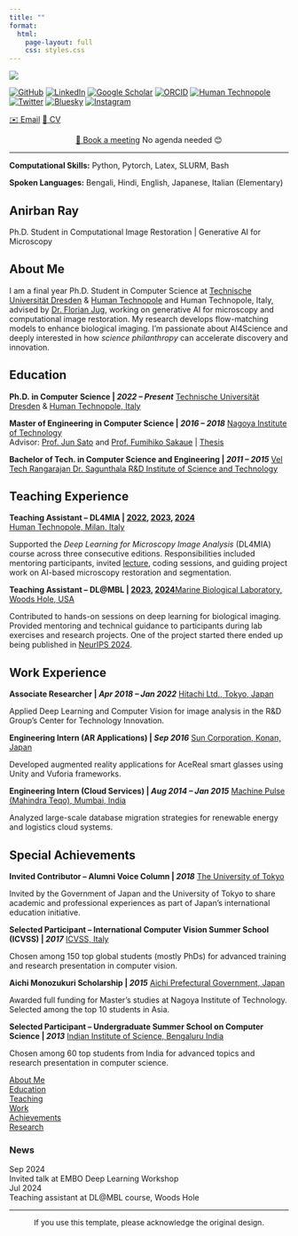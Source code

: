 ```yaml
---
title: ""
format:
  html:
    page-layout: full
    css: styles.css
---
```


::: {.hero-section}
::: {.container}
::: {.main-content}

::: {.left-panel}
![](profile.jpg){.profile-img}

::: {.social-links}
[<img src="logos/github.png" class="social-icon-img" alt="GitHub">](https://github.com/rayanirban){.social-link target="_blank"} 
[<img src="logos/linkedin.png" class="social-icon-img" alt="LinkedIn">](https://www.linkedin.com/in/anirban-ray/){.social-link target="_blank"} 
[<img src="logos/scholar.png" class="social-icon-img" alt="Google Scholar">](https://scholar.google.de/citations?user=t-f_mwsAAAAJ&hl=en&authuser=1){.social-link target="_blank"} 
[<img src="logos/orcid.png" class="social-icon-img" alt="ORCID">](https://orcid.org/0000-0002-7285-6727){.social-link target="_blank"} 
[<img src="logos/humantechnopole.png" class="social-icon-img" alt="Human Technopole">](https://humantechnopole.it/en/people/anirban-ray/){.social-link target="_blank"}
[<img src="logos/twitter.png" class="social-icon-img" alt="Twitter">](https://x.com/anirbanray_){.social-link target="_blank"} 
[<img src="logos/bluesky.png" class="social-icon-img" alt="Bluesky">](https://bsky.app/profile/anirbanray.bsky.social){.social-link target="_blank"} 
[<img src="logos/instagram.png" class="social-icon-img" alt="Instagram">](https://instagram.com/anirbanray_){.social-link target="_blank"} 
:::

::: {.contact-links}
[<span class="contact-emoji">✉️</span> Email](mailto:anirban.ray@fht.org){.social-link} [<span class="contact-emoji">📄</span> CV](cv.pdf){.social-link target="_blank"}
:::

::: {.booking-link}
::: {style="text-align: center;"}
[<span class="contact-emoji">📅</span> Book a meeting](https://calendar.app.google/ztwbew48GhVHQ63e7){.social-link target="_blank"} No agenda needed 😊
:::
:::

---

::: {.left-skills}
::: {.skill-category}
**Computational Skills:** Python, Pytorch, Latex, SLURM, Bash
:::
::: {.skill-category}
**Spoken Languages:** Bengali, Hindi, English, Japanese, Italian (Elementary)
:::
:::
:::

::: {.right-panel}
# Anirban Ray

::: {.tagline}
Ph.D. Student in Computational Image Restoration | Generative AI for Microscopy
:::

## About Me

I am a final year Ph.D. Student in Computer Science at [Technische Universität Dresden](https://tu-dresden.de){target="_blank" .flj} & [Human Technopole](https://humantechnopole.it){target="_blank" .flj}  and Human Technopole, Italy, advised by [Dr. Florian Jug](http://humantechnopole.it/en/people/florian-jug/){target="_blank" .flj}, working on generative AI for microscopy and computational image restoration. My research develops flow-matching models to enhance biological imaging. I’m passionate about AI4Science and deeply interested in how *science philanthropy* can accelerate discovery and innovation.


## Education

::: {.education-item}
**Ph.D. in Computer Science | *2022 – Present*** [Technische Universität Dresden](https://tu-dresden.de){target="_blank"} & [Human Technopole, Italy](https://humantechnopole.it){target="_blank"} 
:::


::: {.education-item}
**Master of Engineering in Computer Science | *2016 – 2018*** [Nagoya Institute of Technology](https://www.nitech.ac.jp/eng/){target="_blank"}  
Advisor: [Prof. Jun Sato](https://researcher.nitech.ac.jp/html/56_en.html){target="_blank"} and [Prof. Fumihiko Sakaue](https://researcher.nitech.ac.jp/html/257_en.html){target="_blank"} | [Thesis](https://drive.google.com/file/d/1A7Gm2RS3L8SPyb9G9Ey5O350kh7DYZKk/view?usp=sharing){target="_blank"}
:::

::: {.education-item}
**Bachelor of Tech. in Computer Science and Engineering | *2011 – 2015*** [Vel Tech Rangarajan Dr. Sagunthala R&D Institute of Science and Technology](https://www.veltech.edu.in/){target="_blank"}
:::

## Teaching Experience

::: {.education-item}
**Teaching Assistant – DL4MIA | [2022](https://humantechnopole.it/en/trainings/deep-learning-for-microscopy-image-analysis-2022/){target="_blank"}, [2023](https://dl4mia2023.humantechnopole.it/){target="_blank"}, [2024](https://meetings.embo.org/event/24-deep-learning-mia){target="_blank"}  
**[Human Technopole, Milan, Italy](https://humantechnopole.it/){target="_blank"}  

Supported the *Deep Learning for Microscopy Image Analysis* (DL4MIA) course across three consecutive editions. Responsibilities included mentoring participants, invited [lecture](https://x.com/anirbanray_/status/1789421846225404105){target="_blank"}, coding sessions, and guiding project work on AI-based microscopy restoration and segmentation. 
:::

::: {.education-item}
**Teaching Assistant – DL@MBL | [2023](https://www.mbl.edu/education/advanced-research-training-courses/courses-calendar?trumbaEmbed=view%3Devent%26eventid%3D164013510){target="_blank"}, [2024](https://ai-mbl.github.io/2024/about/){target="_blank"}**[Marine Biological Laboratory, Woods Hole, USA](https://www.mbl.edu/){target="_blank"} 

Contributed to hands-on sessions on deep learning for biological imaging. Provided mentoring and technical guidance to participants during lab exercises and research projects.
One of the project started there ended up being published in <a href="https://openreview.net/forum?id=HtlfNbyfOn" target="_blank">NeurIPS 2024</a>.
:::

## Work Experience

::: {.education-item}
**Associate Researcher | *Apr 2018 – Jan 2022*** [Hitachi Ltd., Tokyo, Japan](https://www.hitachi.com/){target="_blank"}

Applied Deep Learning and Computer Vision for image analysis in the R&D Group's Center for Technology Innovation.
:::

::: {.education-item}
**Engineering Intern (AR Applications) | *Sep 2016*** [Sun Corporation, Konan, Japan](https://www.sun-denshi.co.jp/sc/product_service/acereal/){target="_blank"}

Developed augmented reality applications for AceReal smart glasses using Unity and Vuforia frameworks.
:::

::: {.education-item}
**Engineering Intern (Cloud Services) | *Aug 2014 – Jan 2015*** [Machine Pulse (Mahindra Teqo), Mumbai, India](https://www.mahindrateqo.com/){target="_blank"}

Analyzed large-scale database migration strategies for renewable energy and logistics cloud systems.
:::


## Special Achievements

::: {.education-item}
**Invited Contributor – Alumni Voice Column | *2018*** [The University of Tokyo](https://www.u-tokyo.ac.jp/adm/utindia/en/whyjapan/fromalumni/executive_015.html){target="_blank"}

Invited by the Government of Japan and the University of Tokyo to share academic and professional experiences as part of Japan's international education initiative.
:::

::: {.education-item}
**Selected Participant – International Computer Vision Summer School (ICVSS) | *2017*** [ICVSS, Italy](https://icvss.dmi.unict.it/icvss2017/){target="_blank"}

Chosen among 150 top global students (mostly PhDs) for advanced training and research presentation in computer vision.
:::

::: {.education-item}
**Aichi Monozukuri Scholarship | *2015*** [Aichi Prefectural Government, Japan](https://www.pref.aichi.jp/soshiki/kokusai/aichi-scholarship-program.html){target="_blank"}

Awarded full funding for Master's studies at Nagoya Institute of Technology. Selected among the top 10 students in Asia.
:::

::: {.education-item}
**Selected Participant – Undergraduate Summer School on Computer Science | *2013*** [Indian Institute of Science, Bengaluru India](https://www.csa.iisc.ac.in/){target="_blank"}

Chosen among 60 top students from India for advanced topics and research presentation in computer science.
:::

:::

::: {.right-side-column}
::: {.side-nav}
[About Me](#about-me)  
[Education](#education)  
[Teaching](#teaching-experience)  
[Work](#work-experience)  
[Achievements](#special-achievements)  
[Research](research.qmd){.nav-projects}
:::

::: {.news-block}
### News

::: {.news-item}
<span class="news-date">Sep 2024</span>
<div class="news-content">Invited talk at EMBO Deep Learning Workshop</div>
:::

::: {.news-item}
<span class="news-date">Jul 2024</span>
<div class="news-content">Teaching assistant at DL@MBL course, Woods Hole</div>
:::
:::
:::
:::
:::
:::

---

::: {style="text-align: center; color: var(--text-secondary); font-size: 0.85rem; margin-top: 0.5rem; padding-bottom: 1rem;"}
If you use this template, please acknowledge the original design.
:::

